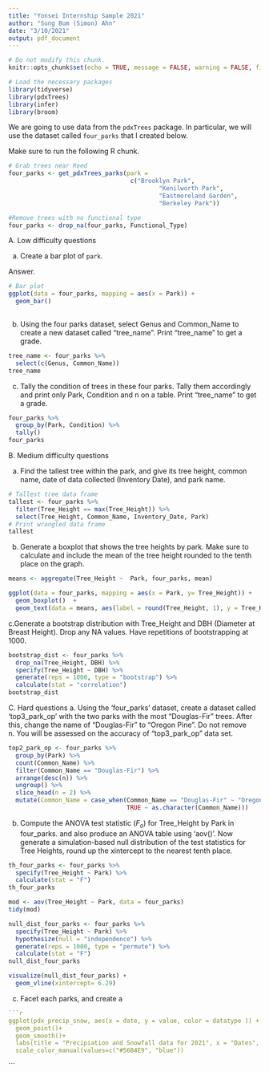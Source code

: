 ```yaml
---
title: "Yonsei Internship Sample 2021"
author: "Sung Bum (Simon) Ahn"
date: "3/10/2021"
output: pdf_document
---
```

```r
# Do not modify this chunk.
knitr::opts_chunk$set(echo = TRUE, message = FALSE, warning = FALSE, fig.retina = 2)
```

```r
# Load the necessary packages
library(tidyverse)
library(pdxTrees)
library(infer)
library(broom)
```

We are going to use data from the `pdxTrees` package. In particular, we will use the dataset called `four_parks` that I created below.

Make sure to run the following R chunk.

```r
# Grab trees near Reed
four_parks <- get_pdxTrees_parks(park = 
                                  c("Brooklyn Park",
                                          "Kenilworth Park",
                                          "Eastmoreland Garden",
                                          "Berkeley Park"))

#Remove trees with no functional type
four_parks <- drop_na(four_parks, Functional_Type)
```


A. Low difficulty questions


a. Create a bar plot of `park`.

Answer.
```r
# Bar plot
ggplot(data = four_parks, mapping = aes(x = Park)) +
  geom_bar()
  
```

b. Using the four parks dataset, select Genus and Common_Name to create a new dataset called "tree_name". Print "tree_name" to get a grade.
```r
tree_name <- four_parks %>% 
  select(c(Genus, Common_Name))
tree_name
```



c. Tally the condition of trees in these four parks. Tally them accordingly and print only Park, Condition and n on a table. Print "tree_name" to get a grade.

```r
four_parks %>% 
  group_by(Park, Condition) %>% 
  tally()
four_parks
```

B. Medium difficulty questions

a. Find the tallest tree within the park, and give its tree height, common name, date of data collected (Inventory Date), and park name. 

```r
# Tallest tree data frame
tallest <- four_parks %>%
  filter(Tree_Height == max(Tree_Height)) %>%
  select(Tree_Height, Common_Name, Inventory_Date, Park)
# Print wrangled data frame
tallest
```

b. Generate a boxplot that shows the tree heights by park. Make sure to calculate and include the mean of the tree height rounded to the tenth place on the graph. 

```r
means <- aggregate(Tree_Height ~  Park, four_parks, mean) 

ggplot(data = four_parks, mapping = aes(x = Park, y= Tree_Height)) +
  geom_boxplot()  +
  geom_text(data = means, aes(label = round(Tree_Height, 1), y = Tree_Height + 0.1)) 
```

c.Generate a bootstrap distribution with Tree_Height and DBH (Diameter at Breast Height). Drop any NA values. Have repetitions of bootstrapping at 1000.
```r
bootstrap_dist <- four_parks %>% 
  drop_na(Tree_Height, DBH) %>% 
  specify(Tree_Height ~ DBH) %>% 
  generate(reps = 1000, type = "bootstrap") %>% 
  calculate(stat = "correlation")
bootstrap_dist
```



C. Hard questions
a. Using the 'four_parks' dataset, create a dataset called 'top3_park_op' with the two parks with the most “Douglas-Fir” trees. After this, change the name of “Douglas-Fir” to “Oregon Pine”. Do not remove n.  You will be assessed on the accuracy of “top3_park_op” data set.

```r
top2_park_op <- four_parks %>%
  group_by(Park) %>% 
  count(Common_Name) %>% 
  filter(Common_Name == "Douglas-Fir") %>% 
  arrange(desc(n)) %>%
  ungroup() %>% 
  slice_head(n = 2) %>% 
  mutate(Common_Name = case_when(Common_Name == "Douglas-Fir" ~ "Oregon Pine",
                                 TRUE ~ as.character(Common_Name)))
```


b. Compute the ANOVA test statistic ($F_o$) for Tree_Height by Park in four_parks. and also produce an ANOVA table using 'aov()'. Now generate a simulation-based null distribution of the test statistics for Tree Heights, round up the xintercept to the nearest tenth place. 

```r
th_four_parks <- four_parks %>%
  specify(Tree_Height ~ Park) %>%
  calculate(stat = "F") 
th_four_parks

mod <- aov(Tree_Height ~ Park, data = four_parks)
tidy(mod)

null_dist_four_parks <- four_parks %>%
  specify(Tree_Height ~ Park) %>%
  hypothesize(null = "independence") %>%
  generate(reps = 1000, type = "permute") %>%
  calculate(stat = "F") 
null_dist_four_parks

visualize(null_dist_four_parks) +
  geom_vline(xintercept= 6.29)
```

c. Facet each parks, and create a 
```r
```r
ggplot(pdx_precip_snow, aes(x = date, y = value, color = datatype )) +
  geom_point()+
  geom_smooth()+
  labs(title = "Precipiation and Snowfall data for 2021", x = "Dates", y = "Amount Fell (mm)", color = "Type")+
  scale_color_manual(values=c("#56B4E9", "blue"))

```

```